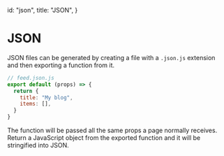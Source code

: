   id: "json",
  title: "JSON",
}

# JSON

JSON files can be generated by creating a file with a `.json.js` extension and then exporting a function from it.

```javascript
// feed.json.js
export default (props) => {
  return {
    title: "My blog",
    items: [],
  }
}
```

The function will be passed all the same props a page normally receives. Return a JavaScript object from the exported function and it will be stringified into JSON.

